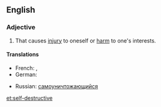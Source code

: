 ==English==

===Adjective===
{{en-adj|pos=[[self]]-[[destructive]]}}

# That causes [[injury]] to oneself or [[harm]] to one's interests.

====Translations====
{{trans-top|that causes injury to oneself or harm to one's interests}}
* French: {{t+|fr|autodestructeur|m}}, {{t+|fr|autodestructrice|f}}
* German: {{t-|de|selbstzerstörerisch}}
{{trans-mid}}
* Russian: [[самоуничтожающийся]]
{{trans-bottom}}

[[et:self-destructive]]